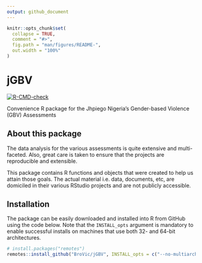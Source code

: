 ```yaml
---
output: github_document
---
```


<!-- README.md is generated from README.Rmd. Please edit that file -->

```r
knitr::opts_chunk$set(
  collapse = TRUE,
  comment = "#>",
  fig.path = "man/figures/README-",
  out.width = "100%"
)
```
# jGBV

<!-- badges: start -->
[![R-CMD-check](https://github.com/BroVic/jGBV/workflows/R-CMD-check/badge.svg)](https://github.com/BroVic/jGBV/actions)
<!-- badges: end -->

Convenience R package for the Jhpiego Nigeria's Gender-based Violence (GBV) Assessments

## About this package
The data analysis for the various assessments is quite extensive and multi-faceted. Also, great care is taken to ensure that the projects are reproducible and extensible.

This package contains R functions and objects that were created to help us attain those goals. The actual material i.e. data, documents, etc, are domiciled in their various RStudio projects and are not publicly accessible.

## Installation
The package can be easily downloaded and installed into R from GitHub using the code below. Note that the `INSTALL_opts` argument is mandatory to enable successful installs on machines that use both 32- and 64-bit architectures.

```r
# install.packages("remotes")
remotes::install_github("BroVic/jGBV", INSTALL_opts = c("--no-multiarch"))
```
